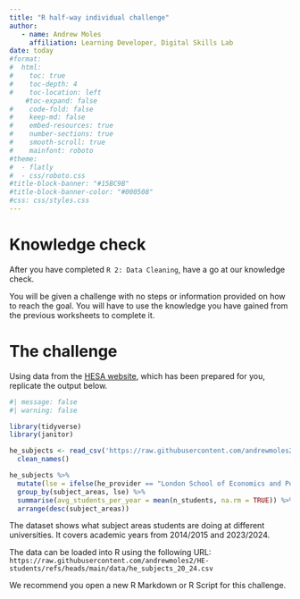 ```yaml
---
title: "R half-way individual challenge"
author:
   - name: Andrew Moles
     affiliation: Learning Developer, Digital Skills Lab
date: today
#format:
#  html:
#    toc: true
#    toc-depth: 4
#    toc-location: left
    #toc-expand: false
#    code-fold: false
#    keep-md: false
#    embed-resources: true
#    number-sections: true
#    smooth-scroll: true
#    mainfont: roboto
#theme: 
#  - flatly
#  - css/roboto.css
#title-block-banner: "#15BC9B"
#title-block-banner-color: "#000508"
#css: css/styles.css
---
```


# Knowledge check

After you have completed `R 2: Data Cleaning`, have a go at our knowledge check. 

You will be given a challenge with no steps or information provided on how to reach the goal. You will have to use the knowledge you have gained from the previous worksheets to complete it. 

# The challenge

Using data from the [HESA website](https://www.hesa.ac.uk/data-and-analysis/students){target='_blank'}, which has been prepared for you, replicate the output below. 

```r
#| message: false
#| warning: false

library(tidyverse)
library(janitor)

he_subjects <- read_csv('https://raw.githubusercontent.com/andrewmoles2/HE-students/refs/heads/main/data/he_subjects_20_24.csv') %>%
  clean_names()

he_subjects %>%
  mutate(lse = ifelse(he_provider == "London School of Economics and Political Science", "LSE", "Other universities")) %>%
  group_by(subject_areas, lse) %>%
  summarise(avg_students_per_year = mean(n_students, na.rm = TRUE)) %>%
  arrange(desc(subject_areas))
```

The dataset shows what subject areas students are doing at different universities. It covers academic years from 2014/2015 and 2023/2024.

The data can be loaded into R using the following URL: `https://raw.githubusercontent.com/andrewmoles2/HE-students/refs/heads/main/data/he_subjects_20_24.csv`

We recommend you open a new R Markdown or R Script for this challenge. 


